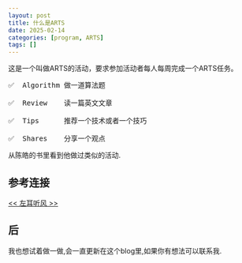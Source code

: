 ```yaml
---
layout: post
title: 什么是ARTS
date: 2025-02-14
categories: [program, ARTS]
tags: []
---
```


这是一个叫做ARTS的活动，要求参加活动者每人每周完成一个ARTS任务。
<pre>
✅  Algorithm 做一道算法题

✅  Review    读一篇英文文章

✅  Tips      推荐一个技术或者一个技巧

✅  Shares    分享一个观点
</pre>

从陈皓的书里看到他做过类似的活动.

##  参考连接

[<< 左耳听风 >> ](https://book.douban.com/subject/36667269/)

## 后

我也想试着做一做,会一直更新在这个blog里,如果你有想法可以联系我.
